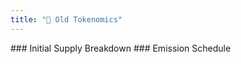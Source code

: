 ```yaml
---
title: "🦕 Old Tokenomics"
---
```


<Card title="" horizontal={true} href="/archive/old-tokenomics/initial-supply-breakdown">
  ### <Icon icon="link-simple" size={20} />    Initial Supply Breakdown
</Card>

<Card title="" horizontal={true} href="/archive/old-tokenomics/emission-schedule">
  ### <Icon icon="link-simple" size={20} />    Emission Schedule
</Card>    
